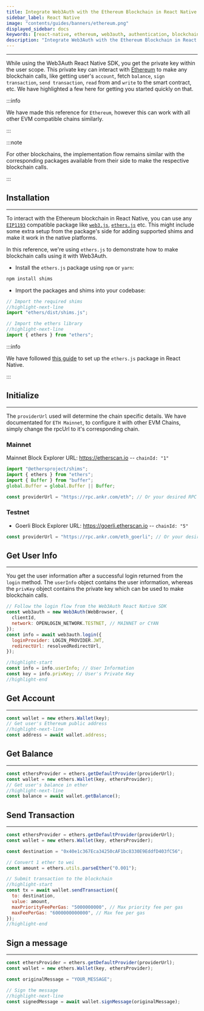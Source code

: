 ```yaml
---
title: Integrate Web3Auth with the Ethereum Blockchain in React Native
sidebar_label: React Native
image: "contents/guides/banners/ethereum.png"
displayed_sidebar: docs
keywords: [react-native, ethereum, web3auth, authentication, blockchain]
description: "Integrate Web3Auth with the Ethereum Blockchain in React Native | Documentation - Web3Auth"
---
```


---

While using the Web3Auth React Native SDK, you get the private key within the user scope. This private key can interact with
[Ethereum](https://ethereum.org/) to make any blockchain calls, like getting user's `account`, fetch `balance`, `sign transaction`,
`send transaction`, `read` from and `write` to the smart contract, etc. We have highlighted a few here for getting you started quickly on that.

:::info

We have made this reference for `Ethereum`, however this can work with all other EVM compatible chains similarly.

:::

:::note

For other blockchains, the implementation flow remains similar with the corresponding packages available from their side to make the respective
blockchain calls.

:::

## Installation

---

To interact with the Ethereum blockchain in React Native, you can use any [`EIP1193`](https://eips.ethereum.org/EIPS/eip-1193) compatible package like
[`web3.js`](https://web3js.readthedocs.io/en/v1.2.8/getting-started.html), [`ethers.js`](https://docs.ethers.io/v5/getting-started/) etc. This might
include some extra setup from the package's side for adding supported shims and make it work in the native platforms.

In this reference, we're using `ethers.js` to demonstrate how to make blockchain calls using it with Web3Auth.

- Install the `ethers.js` package using `npm` or `yarn`:

```bash npm2yarn
npm install shims
```

- Import the packages and shims into your codebase:

```js
// Import the required shims
//highlight-next-line
import "ethers/dist/shims.js";

// Import the ethers library
//highlight-next-line
import { ethers } from "ethers";
```

:::info

We have followed [this guide](https://docs.ethers.io/v4/cookbook-react.html) to set up the `ethers.js` package in React Native.

:::

## Initialize

---

The `providerUrl` used will determine the chain specific details. We have documentated for `ETH Mainnet`, to configure it with other EVM Chains,
simply change the rpcUrl to it's corresponding chain.

### Mainnet

Mainnet Block Explorer URL: https://etherscan.io -- `chainId: "1"`

```js
import "@ethersproject/shims";
import { ethers } from "ethers";
import { Buffer } from "buffer";
global.Buffer = global.Buffer || Buffer;

const providerUrl = "https://rpc.ankr.com/eth"; // Or your desired RPC Provider url
```

### Testnet

- Goerli Block Explorer URL: https://goerli.etherscan.io -- `chainId: "5"`

```js
const providerUrl = "https://rpc.ankr.com/eth_goerli"; // Or your desired RPC Provider url
```

## Get User Info

---

You get the user information after a successful login returned from the `login` method. The `userInfo` object contains the user information, whereas
the `privKey` object contains the private key which can be used to make blockchain calls.

```js
// Follow the login flow from the Web3Auth React Native SDK
const web3auth = new Web3Auth(WebBrowser, {
  clientId,
  network: OPENLOGIN_NETWORK.TESTNET, // MAINNET or CYAN
});
const info = await web3auth.login({
  loginProvider: LOGIN_PROVIDER.JWT,
  redirectUrl: resolvedRedirectUrl,
});

//highlight-start
const info = info.userInfo; // User Information
const key = info.privKey; // User's Private Key
//highlight-end
```

## Get Account

---

```js
const wallet = new ethers.Wallet(key);
// Get user's Ethereum public address
//highlight-next-line
const address = await wallet.address;
```

## Get Balance

---

```js
const ethersProvider = ethers.getDefaultProvider(providerUrl);
const wallet = new ethers.Wallet(key, ethersProvider);
// Get user's balance in ether
//highlight-next-line
const balance = await wallet.getBalance();
```

## Send Transaction

---

```js
const ethersProvider = ethers.getDefaultProvider(providerUrl);
const wallet = new ethers.Wallet(key, ethersProvider);

const destination = "0x40e1c367Eca34250cAF1bc8330E9EddfD403fC56";

// Convert 1 ether to wei
const amount = ethers.utils.parseEther("0.001");

// Submit transaction to the blockchain
//highlight-start
const tx = await wallet.sendTransaction({
  to: destination,
  value: amount,
  maxPriorityFeePerGas: "5000000000", // Max priority fee per gas
  maxFeePerGas: "6000000000000", // Max fee per gas
});
//highlight-end
```

## Sign a message

---

```js
const ethersProvider = ethers.getDefaultProvider(providerUrl);
const wallet = new ethers.Wallet(key, ethersProvider);

const originalMessage = "YOUR_MESSAGE";

// Sign the message
//highlight-next-line
const signedMessage = await wallet.signMessage(originalMessage);
```
